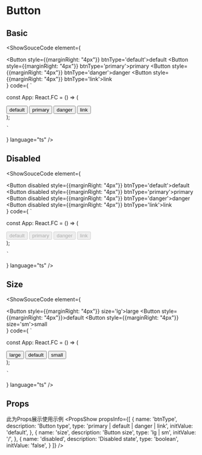 
# Button

## Basic
<ShowSouceCode
  element={
    <div>
      <Button style={{marginRight: "4px"}} btnType='default'>default</Button>
      <Button style={{marginRight: "4px"}} btnType='primary'>primary</Button>
      <Button style={{marginRight: "4px"}} btnType='danger'>danger</Button>
      <Button style={{marginRight: "4px"}} btnType='link'>link</Button>
    </div>
  }
  code={
    `

const App: React.FC = () => (
  <div>
    <Button btnType='default'>default</Button>
    <Button btnType='primary'>primary</Button>
    <Button btnType='danger'>danger</Button>
    <Button btnType='link'>link</Button>
  </div>
);

    `
  }
language="ts"
/>

## Disabled
<ShowSouceCode
  element={
    <div>
      <Button disabled style={{marginRight: "4px"}} btnType='default'>default</Button>
      <Button disabled style={{marginRight: "4px"}} btnType='primary'>primary</Button>
      <Button disabled style={{marginRight: "4px"}} btnType='danger'>danger</Button>
      <Button disabled style={{marginRight: "4px"}} btnType='link'>link</Button>
    </div>
  }
  code={
    `

const App: React.FC = () => (
  <div>
    <Button disabled btnType='default'>default</Button>
    <Button disabled btnType='primary'>primary</Button>
    <Button disabled btnType='danger'>danger</Button>
    <Button disabled btnType='link'>link</Button>
  </div>
);

    `
  }
language="ts"
/>

## Size
<ShowSouceCode
  element={
    <div>
      <Button style={{marginRight: "4px"}} size='lg'>large</Button>
      <Button style={{marginRight: "4px"}}>default</Button>
      <Button style={{marginRight: "4px"}} size='sm'>small</Button>
    </div>
  }
  code={
    `

const App: React.FC = () => (
  <div>
    <Button size='lg'>large</Button>
    <Button>default</Button>
    <Button size='sm'>small</Button>
  </div>
);

    `
  }
language="ts"
/>

## Props

此为Props展示使用示例
<PropsShow propsInfo={[
  {
    name: 'btnType',
    description: 'Button type',
    type: 'primary | default | danger | link',
    initValue: 'default',
  },
  {
    name: 'size',
    description: 'Button size',
    type: 'lg | sm',
    initValue: '/',
  },
  {
    name: 'disabled',
    description: 'Disabled state',
    type: 'boolean',
    initValue: 'false',
  }
]} />
